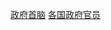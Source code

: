 {{Commons category|Heads of government by country}}
{{Categories by country|nocat}}

[[Category:政府首脑|]]
[[Category:各国政府官员|]]